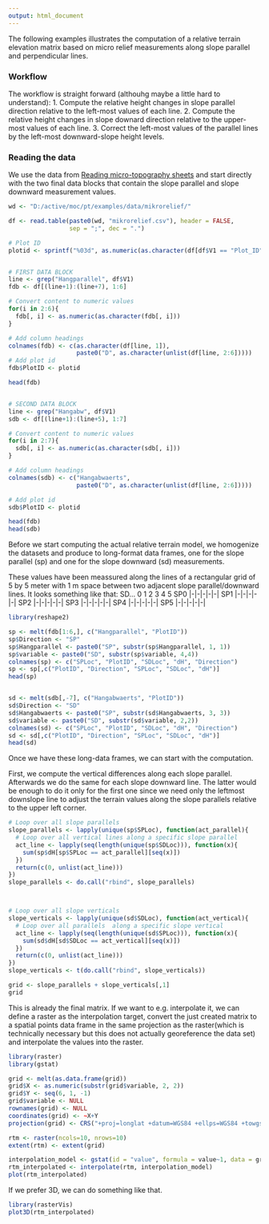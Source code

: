 ```yaml
---
output: html_document
---
```


The following examples illustrates the computation of a relative terrain elevation
matrix  based on micro relief measurements along slope parallel and perpendicular lines.

### Workflow
The workflow is straight forward (althouhg maybe a little hard to understand):
1. Compute the relative height changes in slope parallel direction relative to the left-most values of each line.
2. Compute the relative height changes in slope downard direction relative to the upper-most values of each line.
3. Correct the left-most values of the parallel lines by the left-most downward-slope height levels.


### Reading the data
We use the data from [Reading micro-topography sheets](http://moc.environmentalinformatics-marburg.de/doku.php?id=courses:bsc:project-thesis-geoei:lecture-notes:bdh:pt-ge-ln-bdh-01-2080_topography) and start directly with the two final data blocks that contain the slope parallel and slope downward measurement values. 
```r
wd <- "D:/active/moc/pt/examples/data/mikrorelief/"

df <- read.table(paste0(wd, "mikrorelief.csv"), header = FALSE, 
                 sep = ";", dec = ".")

# Plot ID
plotid <- sprintf("%03d", as.numeric(as.character(df[df$V1 == "Plot_ID", 2]))) 


# FIRST DATA BLOCK
line <- grep("Hangparallel", df$V1)
fdb <- df[(line+1):(line+7), 1:6]

# Convert content to numeric values
for(i in 2:6){
  fdb[, i] <- as.numeric(as.character(fdb[, i]))
}

# Add column headings
colnames(fdb) <- c(as.character(df[line, 1]), 
                   paste0("D", as.character(unlist(df[line, 2:6]))))
# Add plot id
fdb$PlotID <- plotid

head(fdb)


# SECOND DATA BLOCK
line <- grep("Hangabw", df$V1)
sdb <- df[(line+1):(line+5), 1:7]

# Convert content to numeric values
for(i in 2:7){
  sdb[, i] <- as.numeric(as.character(sdb[, i]))
}

# Add column headings
colnames(sdb) <- c("Hangabwaerts", 
                   paste0("D", as.character(unlist(df[line, 2:6]))))

# Add plot id
sdb$PlotID <- plotid
```

```r
head(fdb)
head(sdb)
```

Before we start computing the actual relative terrain model, we homogenize the datasets and produce to long-format data frames, one for the slope parallel (sp) and one for the slope downward (sd) measurements.

These values have been meassured along the lines of a rectangular grid of 5 by 5 meter with 1 m space between two adjacent slope parallel/downward lines. It looks something like that:
    SD...
    0 1 2 3 4 5
SP0 |-|-|-|-|-|
SP1 |-|-|-|-|-|
SP2 |-|-|-|-|-|
SP3 |-|-|-|-|-|
SP4 |-|-|-|-|-|
SP5 |-|-|-|-|-|

```r
library(reshape2)

sp <- melt(fdb[1:6,], c("Hangparallel", "PlotID"))
sp$Direction <- "SP"
sp$Hangparallel <- paste0("SP", substr(sp$Hangparallel, 1, 1))
sp$variable <- paste0("SD", substr(sp$variable, 4,4))
colnames(sp) <- c("SPLoc", "PlotID", "SDLoc", "dH", "Direction")
sp <- sp[,c("PlotID", "Direction", "SPLoc", "SDLoc", "dH")]
head(sp)


sd <- melt(sdb[,-7], c("Hangabwaerts", "PlotID"))
sd$Direction <- "SD"
sd$Hangabwaerts <- paste0("SP", substr(sd$Hangabwaerts, 3, 3))
sd$variable <- paste0("SD", substr(sd$variable, 2,2))
colnames(sd) <- c("SPLoc", "PlotID", "SDLoc", "dH", "Direction")
sd <- sd[,c("PlotID", "Direction", "SPLoc", "SDLoc", "dH")]
head(sd)
```

Once we have these long-data frames, we can start with the computation.

First, we compute the vertical differences along each slope parallel. Afterwards we do the same for each slope downward line. The latter would be enough to do it only for the first one since we need only the leftmost downslope line to adjust the terrain values along the slope parallels relative to the upper left corner.
```r
# Loop over all slope parallels
slope_parallels <- lapply(unique(sp$SPLoc), function(act_parallel){
  # Loop over all vertical lines along a specific slope parallel
  act_line <- lapply(seq(length(unique(sp$SDLoc))), function(x){
    sum(sp$dH[sp$SPLoc == act_parallel][seq(x)])  
  })
  return(c(0, unlist(act_line)))
})
slope_parallels <- do.call("rbind", slope_parallels)



# Loop over all slope verticals
slope_verticals <- lapply(unique(sd$SDLoc), function(act_vertical){
  # Loop over all parallels  along a specific slope vertical
  act_line <- lapply(seq(length(unique(sd$SPLoc))), function(x){
    sum(sd$dH[sd$SDLoc == act_vertical][seq(x)])  
  })
  return(c(0, unlist(act_line)))
})
slope_verticals <- t(do.call("rbind", slope_verticals))

grid <- slope_parallels + slope_verticals[,1]
grid
```


This is already the final matrix. If we want to e.g. interpolate it, we can define a raster as the interpolation target, convert the just created matrix to a spatial points data frame in the same projection as the raster(which is technically necessary but this does not actually georeference the data set) and interpolate the values into the raster.
```r
library(raster)
library(gstat)

grid <- melt(as.data.frame(grid))
grid$X <- as.numeric(substr(grid$variable, 2, 2))
grid$Y <- seq(6, 1, -1)
grid$variable <- NULL
rownames(grid) <- NULL
coordinates(grid) <- ~X+Y
projection(grid) <- CRS("+proj=longlat +datum=WGS84 +ellps=WGS84 +towgs84=0,0,0")

rtm <- raster(ncols=10, nrows=10)
extent(rtm) <- extent(grid)

interpolation_model <- gstat(id = "value", formula = value~1, data = grid)
rtm_interpolated <- interpolate(rtm, interpolation_model)
plot(rtm_interpolated)
```

If we prefer 3D, we can do something like that.
```r
library(rasterVis)
plot3D(rtm_interpolated)
```
